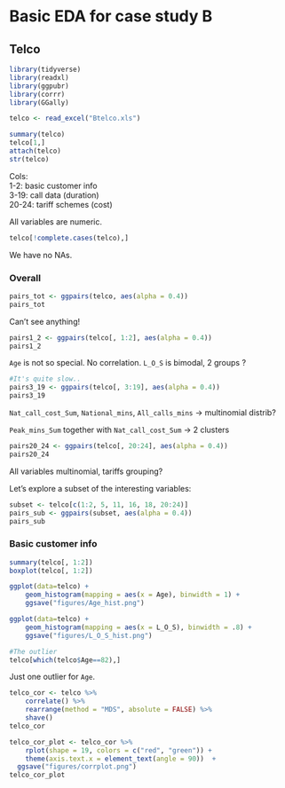 # Basic EDA for case study B
## Telco


```r
library(tidyverse)
library(readxl)
library(ggpubr)
library(corrr)
library(GGally)
```



```r
telco <- read_excel("Btelco.xls")
```


```r
summary(telco)
telco[1,]
attach(telco)
str(telco)
```

Cols:       
1-2: basic customer info        
3-19: call data (duration)      
20-24: tariff schemes (cost)        

All variables are numeric.

```r
telco[!complete.cases(telco),]
```
We have no NAs.

### Overall

```r
pairs_tot <- ggpairs(telco, aes(alpha = 0.4))
pairs_tot
```

Can't see anything!

```r
pairs1_2 <- ggpairs(telco[, 1:2], aes(alpha = 0.4))
pairs1_2
```

`Age` is not so special. No correlation. `L_O_S` is bimodal, 2 groups ?

```r
#It's quite slow..
pairs3_19 <- ggpairs(telco[, 3:19], aes(alpha = 0.4))
pairs3_19
```

`Nat_call_cost_Sum`, `National_mins`, `All_calls_mins` -> multinomial distrib?

`Peak_mins_Sum` together with `Nat_call_cost_Sum` -> 2 clusters

```r
pairs20_24 <- ggpairs(telco[, 20:24], aes(alpha = 0.4))
pairs20_24
```

All variables multinomial, tariffs grouping?

Let's explore a subset of the interesting variables:

```r
subset <- telco[c(1:2, 5, 11, 16, 18, 20:24)]
pairs_sub <- ggpairs(subset, aes(alpha = 0.4))
pairs_sub
```


### Basic customer info
```r
summary(telco[, 1:2])
boxplot(telco[, 1:2])

ggplot(data=telco) + 
    geom_histogram(mapping = aes(x = Age), binwidth = 1) +
    ggsave("figures/Age_hist.png")

ggplot(data=telco) + 
    geom_histogram(mapping = aes(x = L_O_S), binwidth = .8) +
    ggsave("figures/L_O_S_hist.png")

#The outlier
telco[which(telco$Age==82),]
```

Just one outlier for `Age`. 

```r
telco_cor <- telco %>%
    correlate() %>%
    rearrange(method = "MDS", absolute = FALSE) %>%
    shave() 
telco_cor

telco_cor_plot <- telco_cor %>%
    rplot(shape = 19, colors = c("red", "green")) +
    theme(axis.text.x = element_text(angle = 90))  +
  ggsave("figures/corrplot.png")
telco_cor_plot
```

